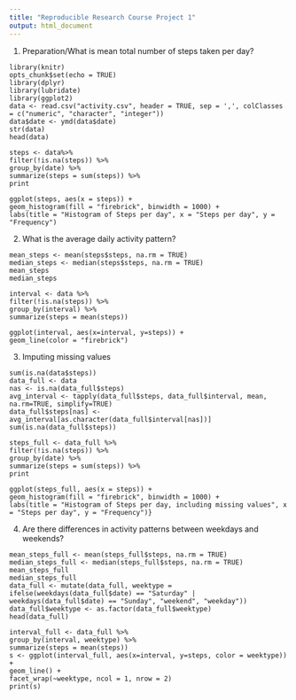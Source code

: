 ```yaml
---
title: "Reproducible Research Course Project 1"
output: html_document
---
```

1) Preparation/What is mean total number of steps taken per day?


```
library(knitr)
opts_chunk$set(echo = TRUE)
library(dplyr)
library(lubridate)
library(ggplot2)
data <- read.csv("activity.csv", header = TRUE, sep = ',', colClasses = c("numeric", "character", "integer"))
data$date <- ymd(data$date)
str(data)
head(data)

steps <- data%>%
filter(!is.na(steps)) %>%
group_by(date) %>%
summarize(steps = sum(steps)) %>%
print

ggplot(steps, aes(x = steps)) +
geom_histogram(fill = "firebrick", binwidth = 1000) +
labs(title = "Histogram of Steps per day", x = "Steps per day", y = "Frequency")

```

2) What is the average daily activity pattern?

```
mean_steps <- mean(steps$steps, na.rm = TRUE)
median_steps <- median(steps$steps, na.rm = TRUE)
mean_steps
median_steps

interval <- data %>%
filter(!is.na(steps)) %>%
group_by(interval) %>%
summarize(steps = mean(steps))

ggplot(interval, aes(x=interval, y=steps)) +
geom_line(color = "firebrick")

```
3) Imputing missing values

```interval[which.max(interval$steps),]
sum(is.na(data$steps))
data_full <- data
nas <- is.na(data_full$steps)
avg_interval <- tapply(data_full$steps, data_full$interval, mean, na.rm=TRUE, simplify=TRUE)
data_full$steps[nas] <- avg_interval[as.character(data_full$interval[nas])]
sum(is.na(data_full$steps))

steps_full <- data_full %>%
filter(!is.na(steps)) %>%
group_by(date) %>%
summarize(steps = sum(steps)) %>%
print

ggplot(steps_full, aes(x = steps)) +
geom_histogram(fill = "firebrick", binwidth = 1000) +
labs(title = "Histogram of Steps per day, including missing values", x = "Steps per day", y = "Frequency")}

```
4) Are there differences in activity patterns between weekdays and weekends?

```
mean_steps_full <- mean(steps_full$steps, na.rm = TRUE)
median_steps_full <- median(steps_full$steps, na.rm = TRUE)
mean_steps_full
median_steps_full
data_full <- mutate(data_full, weektype = ifelse(weekdays(data_full$date) == "Saturday" | weekdays(data_full$date) == "Sunday", "weekend", "weekday"))
data_full$weektype <- as.factor(data_full$weektype)
head(data_full)

interval_full <- data_full %>%
group_by(interval, weektype) %>%
summarize(steps = mean(steps))
s <- ggplot(interval_full, aes(x=interval, y=steps, color = weektype)) +
geom_line() +
facet_wrap(~weektype, ncol = 1, nrow = 2)
print(s)

```

